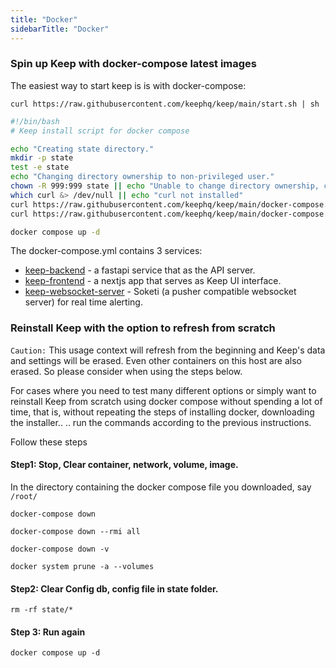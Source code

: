 ```yaml
---
title: "Docker"
sidebarTitle: "Docker"
---
```


### Spin up Keep with docker-compose latest images
The easiest way to start keep is is with docker-compose:
```shell
curl https://raw.githubusercontent.com/keephq/keep/main/start.sh | sh
```

```bash start.sh
#!/bin/bash
# Keep install script for docker compose

echo "Creating state directory."
mkdir -p state
test -e state
echo "Changing directory ownership to non-privileged user."
chown -R 999:999 state || echo "Unable to change directory ownership, changing permissions instead." && chmod -R 0777 state
which curl &> /dev/null || echo "curl not installed"
curl https://raw.githubusercontent.com/keephq/keep/main/docker-compose.yml --output docker-compose.yml
curl https://raw.githubusercontent.com/keephq/keep/main/docker-compose.common.yml --output docker-compose.common.yml

docker compose up -d
```

The docker-compose.yml contains 3 services:
- [keep-backend](https://console.cloud.google.com/artifacts/docker/keephq/us-central1/keep/keep-api?project=keephq) - a fastapi service that as the API server.
- [keep-frontend](https://console.cloud.google.com/artifacts/docker/keephq/us-central1/keep/keep-ui?project=keephq) - a nextjs app that serves as Keep UI interface.
- [keep-websocket-server](https://docs.soketi.app/getting-started/installation/docker) - Soketi (a pusher compatible websocket server) for real time alerting.

### Reinstall Keep with the option to refresh from scratch
`Caution:` This usage context will refresh from the beginning and Keep's data and settings will be erased. Even other containers on this host are also erased. So please consider when using the steps below.

For cases where you need to test many different options or simply want to reinstall Keep from scratch using docker compose without spending a lot of time, that is, without repeating the steps of installing docker, downloading the installer.. .. run the commands according to the previous instructions.

Follow these steps

#### Step1: Stop, Clear container, network, volume, image.
In the directory containing the docker compose file you downloaded, say `/root/`

```
docker-compose down

docker-compose down --rmi all

docker-compose down -v

docker system prune -a --volumes
```

#### Step2: Clear Config db, config file in state folder. 

```
rm -rf state/*
```

#### Step 3: Run again

```
docker compose up -d
```

